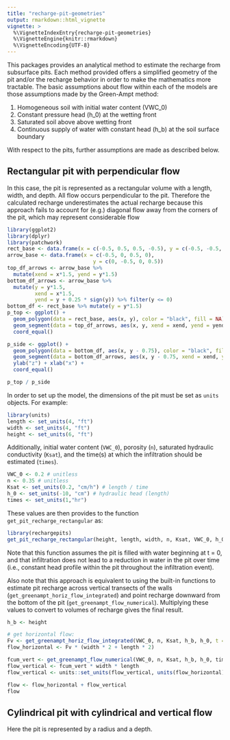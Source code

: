 ```yaml
---
title: "recharge-pit-geometries"
output: rmarkdown::html_vignette
vignette: >
  %\VignetteIndexEntry{recharge-pit-geometries}
  %\VignetteEngine{knitr::rmarkdown}
  %\VignetteEncoding{UTF-8}
---
```



This packages provides an analytical method to estimate the recharge from subsurface pits. Each method provided offers a simplified geometry of the pit and/or the recharge behavior in order to make the mathematics more tractable. The basic assumptions about flow within each of the models are those assumptions made by the Green-Ampt method:

1. Homogeneous soil with initial water content (VWC_0)
2. Constant pressure head (h_0) at the wetting front
3. Saturated soil above above wetting front
4. Continuous supply of water with constant head (h_b) at the soil surface boundary

With respect to the pits, further assumptions are made as described below.

## Rectangular pit with perpendicular flow

In this case, the pit is represented as a rectangular volume with a length, width, and depth. All flow occurs perpendicular to the pit. Therefore the calculated recharge underestimates the actual recharge because this approach fails to account for (e.g.) diagonal flow away from the corners of the pit, which may represent considerable flow

```r
library(ggplot2) 
library(dplyr)
library(patchwork)
rect_base <- data.frame(x = c(-0.5, 0.5, 0.5, -0.5), y = c(-0.5, -0.5, 0.5, 0.5))
arrow_base <- data.frame(x = c(-0.5, 0, 0.5, 0), 
                            y = c(0, -0.5, 0, 0.5))
top_df_arrows <- arrow_base %>%
  mutate(xend = x*1.5, yend = y*1.5)
bottom_df_arrows <- arrow_base %>% 
  mutate(y = y*1.5,
         xend = x*1.5,
         yend = y + 0.25 * sign(y)) %>% filter(y <= 0)
bottom_df <- rect_base %>% mutate(y = y*1.5)
p_top <- ggplot() + 
  geom_polygon(data = rect_base, aes(x, y), color = "black", fill = NA) +
  geom_segment(data = top_df_arrows, aes(x, y, xend = xend, yend = yend), arrow = grid::arrow(length = unit(0.5, "cm")))  +
  coord_equal()

p_side <- ggplot() +
  geom_polygon(data = bottom_df, aes(x, y - 0.75), color = "black", fill = NA) +
  geom_segment(data = bottom_df_arrows, aes(x, y - 0.75, xend = xend, yend = yend - 0.75), arrow = grid::arrow(length = unit(0.5, "cm"))) +
  ylab("z") + xlab("x") +
  coord_equal()

p_top / p_side
```

In order to set up the model, the dimensions of the pit must be set as `units` objects. For example:

```r
library(units)
length <- set_units(4, "ft")
width <- set_units(4, "ft")
height <- set_units(6, "ft")
```

Additionally, initial water content (`VWC_0`), porosity (`n`), saturated hydraulic conductivity (`Ksat`), and the time(s) at which the infiltration should be estimated (`times`). 

```r
VWC_0 <- 0.2 # unitless
n <- 0.35 # unitless
Ksat <- set_units(0.2, "cm/h") # length / time
h_0 <- set_units(-10, "cm") # hydraulic head (length)
times <- set_units(1,"hr")
```

These values are then provides to the function `get_pit_recharge_rectangular` as:

```r
library(rechargepits)
get_pit_recharge_rectangular(height, length, width, n, Ksat, VWC_0, h_0, times)
```

Note that this function assumes the pit is filled with water beginning at t = 0, and that infiltration does not lead to a reduction in water in the pit over time (i.e., constant head profile within the pit throughout the infiltration event). 

Also note that this approach is equivalent to using the built-in functions to estimate pit recharge across vertical transects of the walls (`get_greenampt_horiz_flow_integrated`) and point recharge downward from the bottom of the pit (`get_greenampt_flow_numerical`). Multiplying these values to convert to volumes of recharge gives the final result.

```r
h_b <- height

# get horizontal flow:
Fv <- get_greenampt_horiz_flow_integrated(VWC_0, n, Ksat, h_b, h_0, t = times)
flow_horizontal <- Fv * (width * 2 + length * 2)

fcum_vert <- get_greenampt_flow_numerical(VWC_0, n, Ksat, h_b, h_0, times)
flow_vertical <- fcum_vert * width * length
flow_vertical <- units::set_units(flow_vertical, units(flow_horizontal))

flow <- flow_horizontal + flow_vertical
flow
```

## Cylindrical pit with cylindrical and vertical flow

Here the pit is represented by a radius and a depth. 
